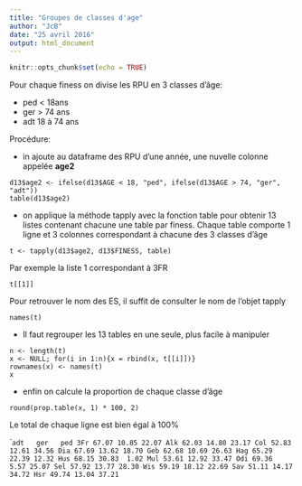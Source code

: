 ```yaml
---
title: "Groupes de classes d'age"
author: "JcB"
date: "25 avril 2016"
output: html_document
---
```


```r
knitr::opts_chunk$set(echo = TRUE)
```

Pour chaque finess on divise les RPU en 3 classes d'âge:

- ped < 18ans
- ger > 74 ans
- adt 18 à 74 ans

Procédure:

- in ajoute au dataframe des RPU d'une année, une nuvelle colonne appelée __age2__
```
d13$age2 <- ifelse(d13$AGE < 18, "ped", ifelse(d13$AGE > 74, "ger", "adt"))
table(d13$age2)
```

- on applique la méthode tapply avec la fonction table pour obtenir 13 listes contenant chacune une table par finess. Chaque table comporte 1 ligne et 3 colonnes correspondant à chacune des 3 classes d'âge
```
t <- tapply(d13$age2, d13$FINESS, table)
```

Par exemple la liste 1 correspondant à 3FR
```
t[[1]]
```

Pour retrouver le nom des ES, il suffit de consulter le nom de l'objet tapply
```
names(t)
```

- Il faut regrouper les 13 tables en une seule, plus facile à manipuler
```
n <- length(t)
x <- NULL; for(i in 1:n){x = rbind(x, t[[i]])}
rownames(x) <- names(t)
x
```

- enfin on calcule la proportion de chaque classe d'âge
```
round(prop.table(x, 1) * 100, 2)
```
Le total de chaque ligne est bien égal à 100%

```
      adt   ger   ped
3Fr 67.07 10.85 22.07
Alk 62.03 14.80 23.17
Col 52.83 12.61 34.56
Dia 67.69 13.62 18.70
Geb 62.68 10.69 26.63
Hag 65.29 22.39 12.32
Hus 68.15 30.83  1.02
Mul 53.61 12.92 33.47
Odi 69.36  5.57 25.07
Sel 57.92 13.77 28.30
Wis 59.19 18.12 22.69
Sav 51.11 14.17 34.72
Hsr 49.74 13.04 37.21
``
